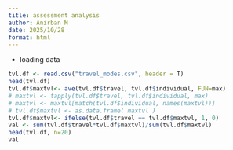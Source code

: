 ```yaml
---
title: assessment analysis
author: Anirban M
date: 2025/10/28
format: html
---
```


* loading data

```r
tvl.df <- read.csv("travel_modes.csv", header = T)
head(tvl.df)
tvl.df$maxtvl<- ave(tvl.df$travel, tvl.df$individual, FUN=max)
# maxtvl <- tapply(tvl.df$travel, tvl.df$individual, max)
# maxtvl <- maxtvl[match(tvl.df$individual, names(maxtvl))]
# tvl.df$maxtvl <- as.data.frame( maxtvl )
tvl.df$maxtvl<- ifelse(tvl.df$travel == tvl.df$maxtvl, 1, 0)
val <- sum(tvl.df$travel*tvl.df$maxtvl)/sum(tvl.df$maxtvl)
head(tvl.df, n=20)
val
```

